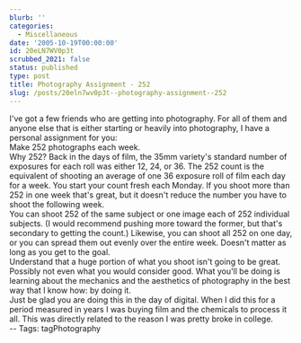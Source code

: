 ```yaml
---
blurb: ''
categories:
  - Miscellaneous
date: '2005-10-19T00:00:00'
id: 20eLN7WV0p3t
scrubbed_2021: false
status: published
type: post
title: Photography Assignment - 252
slug: /posts/20eln7wv0p3t--photography-assignment--252
---
```


I've got a few friends who are getting into photography. For all of
them and anyone else that is either starting or heavily into
photography, I have a personal assignment for you:  
Make 252 photographs each week.  
Why 252? Back in the days of film, the 35mm variety's standard
number of exposures for each roll was either 12, 24, or 36. The 252
count is the equivalent of shooting an average of one 36 exposure
roll of film each day for a week. You start your count fresh each
Monday. If you shoot more than 252 in one week that's great, but it
doesn't reduce the number you have to shoot the following week.  
You can shoot 252 of the same subject or one image each of 252
individual subjects. (I would recommend pushing more toward the
former, but that's secondary to getting the count.) Likewise, you
can shoot all 252 on one day, or you can spread them out evenly
over the entire week. Doesn't matter as long as you get to the
goal.  
Understand that a huge portion of what you shoot isn't going to be
great. Possibly not even what you would consider good. What you'll
be doing is learning about the mechanics and the aesthetics of
photography in the best way that I know how: by doing it.  
Just be glad you are doing this in the day of digital. When I did
this for a period measured in years I was buying film and the
chemicals to process it all. This was directly related to the
reason I was pretty broke in college.  
-- Tags: tagPhotography
